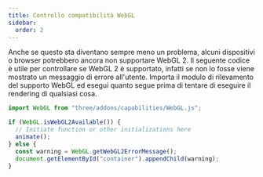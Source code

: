 ```yaml
---
title: Controllo compatibilità WebGL
sidebar:
  order: 2
---
```


Anche se questo sta diventano sempre meno un problema, alcuni dispositivi o browser potrebbero ancora non supportare WebGL 2.
Il seguente codice è utile per controllare se WebGL 2 è supportato, infatti se non lo fosse viene mostrato un messaggio di errore all'utente.
Importa il modulo di rilevamento del supporto WebGL ed esegui quanto segue prima di tentare di eseguire il rendering di qualsiasi cosa.

```javascript
import WebGL from "three/addons/capabilities/WebGL.js";

if (WebGL.isWebGL2Available()) {
  // Initiate function or other initializations here
  animate();
} else {
  const warning = WebGL.getWebGL2ErrorMessage();
  document.getElementById("container").appendChild(warning);
}
```
